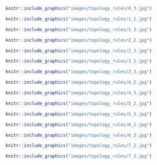 
```r
knitr::include_graphics("images/topology_rules/0_3.jpg")


```

```r
knitr::include_graphics("images/topology_rules/1_2.jpg")


```

```r
knitr::include_graphics("images/topology_rules/1_3.jpg")


```

```r
knitr::include_graphics("images/topology_rules/2_2.jpg")


```

```r
knitr::include_graphics("images/topology_rules/2_3.jpg")


```

```r
knitr::include_graphics("images/topology_rules/3_2.jpg")


```

```r
knitr::include_graphics("images/topology_rules/3_3.jpg")


```

```r
knitr::include_graphics("images/topology_rules/4_2.jpg")


```

```r
knitr::include_graphics("images/topology_rules/4_3.jpg")


```

```r
knitr::include_graphics("images/topology_rules/5_2.jpg")


```

```r
knitr::include_graphics("images/topology_rules/5_3.jpg")


```

```r
knitr::include_graphics("images/topology_rules/6_2.jpg")


```

```r
knitr::include_graphics("images/topology_rules/6_3.jpg")


```

```r
knitr::include_graphics("images/topology_rules/7_2.jpg")


```

```r
knitr::include_graphics("images/topology_rules/7_3.jpg")
```

